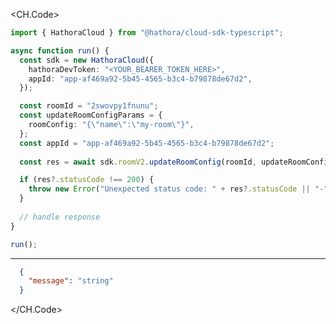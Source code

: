 
<CH.Code>
```typescript UpdateRoomConfig.ts
import { HathoraCloud } from "@hathora/cloud-sdk-typescript";

async function run() {
  const sdk = new HathoraCloud({
    hathoraDevToken: "<YOUR_BEARER_TOKEN_HERE>",
    appId: "app-af469a92-5b45-4565-b3c4-b79878de67d2",
  });

  const roomId = "2swovpy1fnunu";
  const updateRoomConfigParams = {
    roomConfig: "{\"name\":\"my-room\"}",
  };
  const appId = "app-af469a92-5b45-4565-b3c4-b79878de67d2";
  
  const res = await sdk.roomV2.updateRoomConfig(roomId, updateRoomConfigParams, appId);

  if (res?.statusCode !== 200) {
    throw new Error("Unexpected status code: " + res?.statusCode || "-");
  }
  
  // handle response
}

run();
```
---

```json Example Response
  {
    "message": "string"
  }
```
</CH.Code>
